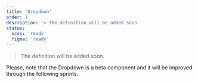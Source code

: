 ```yaml
---
title: 'Dropdown'
order: 1
description: '> The definition will be added soon.'
status:
  scss: 'ready'
  figma: 'ready'
---
```


> The definition will be added soon.

<Highlight theme="warning" title="Work in progress">
  Please, note that the Dropdown is a beta component and it will be improved
  through the following sprints.
</Highlight>

<Preview path="default" nude />
